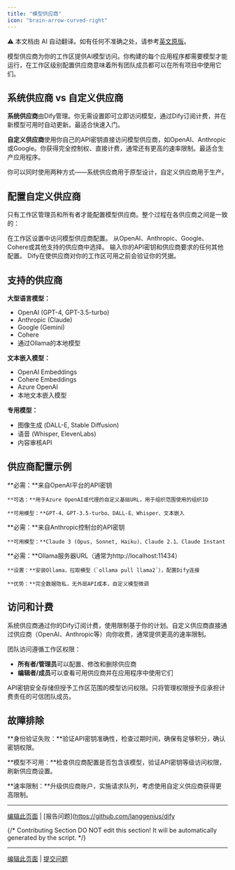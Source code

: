 ```yaml
---
title: "模型供应商"
icon: "brain-arrow-curved-right"
---
```


<Note> ⚠️ 本文档由 AI 自动翻译。如有任何不准确之处，请参考[英文原版](/en/documentation/pages/workspace/model-providers)。</Note>


模型供应商为你的工作区提供AI模型访问。你构建的每个应用程序都需要模型才能运行，在工作区级别配置供应商意味着所有团队成员都可以在所有项目中使用它们。

## 系统供应商 vs 自定义供应商

**系统供应商**由Dify管理。你无需设置即可立即访问模型，通过Dify订阅计费，并在新模型可用时自动更新。最适合快速入门。

**自定义供应商**使用你自己的API密钥直接访问模型供应商，如OpenAI、Anthropic或Google。你获得完全控制权、直接计费，通常还有更高的速率限制。最适合生产应用程序。

你可以同时使用两种方式——系统供应商用于原型设计，自定义供应商用于生产。

## 配置自定义供应商

只有工作区管理员和所有者才能配置模型供应商。整个过程在各供应商之间是一致的：

<Steps>
  <Step title="导航至设置 → 模型供应商">
    在工作区设置中访问模型供应商配置。
  </Step>
  
  <Step title="选择你的供应商">
    从OpenAI、Anthropic、Google、Cohere或其他支持的供应商中选择。
  </Step>
  
  <Step title="添加凭据">
    输入你的API密钥和供应商要求的任何其他配置。
  </Step>
  
  <Step title="测试并保存">
    Dify在使供应商对你的工作区可用之前会验证你的凭据。
  </Step>
</Steps>

## 支持的供应商

**大型语言模型：**
- OpenAI (GPT-4, GPT-3.5-turbo)
- Anthropic (Claude)  
- Google (Gemini)
- Cohere
- 通过Ollama的本地模型

**文本嵌入模型：**
- OpenAI Embeddings
- Cohere Embeddings
- Azure OpenAI
- 本地文本嵌入模型

**专用模型：**
- 图像生成 (DALL-E, Stable Diffusion)
- 语音 (Whisper, ElevenLabs)
- 内容审核API

## 供应商配置示例

<Tabs>
  <Tab title="OpenAI">
    **必需：**来自OpenAI平台的API密钥
    
    **可选：**用于Azure OpenAI或代理的自定义基础URL，用于组织范围使用的组织ID
    
    **可用模型：**GPT-4、GPT-3.5-turbo、DALL-E、Whisper、文本嵌入
  </Tab>
  
  <Tab title="Anthropic">
    **必需：**来自Anthropic控制台的API密钥
    
    **可用模型：**Claude 3 (Opus, Sonnet, Haiku)、Claude 2.1、Claude Instant
  </Tab>
  
  <Tab title="本地 (Ollama)">
    **必需：**Ollama服务器URL（通常为http://localhost:11434）
    
    **设置：**安装Ollama，拉取模型（`ollama pull llama2`），配置Dify连接
    
    **优势：**完全数据隐私，无外部API成本，自定义模型微调
  </Tab>
</Tabs>

## 访问和计费

系统供应商通过你的Dify订阅计费，使用限制基于你的计划。自定义供应商直接通过供应商（OpenAI、Anthropic等）向你收费，通常提供更高的速率限制。

团队访问遵循工作区权限：
- **所有者/管理员**可以配置、修改和删除供应商
- **编辑者/成员**可以查看可用供应商并在应用程序中使用它们

<Warning>
API密钥安全存储但授予工作区范围的模型访问权限。只将管理权限授予应承担计费责任的可信团队成员。
</Warning>

## 故障排除

**身份验证失败：**验证API密钥准确性，检查过期时间，确保有足够积分，确认密钥权限。

**模型不可用：**检查供应商配置是否包含该模型，验证API密钥等级访问权限，刷新供应商设置。

**速率限制：**升级供应商账户，实施请求队列，考虑使用自定义供应商获得更高限制。

---

[编辑此页面](https://github.com/langgenius/dify-docs/edit/main/en/guides/workspace/model-providers.mdx) | [报告问题](https://github.com/langgenius/dify

{/*
Contributing Section
DO NOT edit this section!
It will be automatically generated by the script.
*/}

---

[编辑此页面](https://github.com/langgenius/dify-docs/edit/main/zh-hans/documentation/pages/workspace/model-providers.mdx) | [提交问题](https://github.com/langgenius/dify-docs/issues/new?template=docs.yml)

